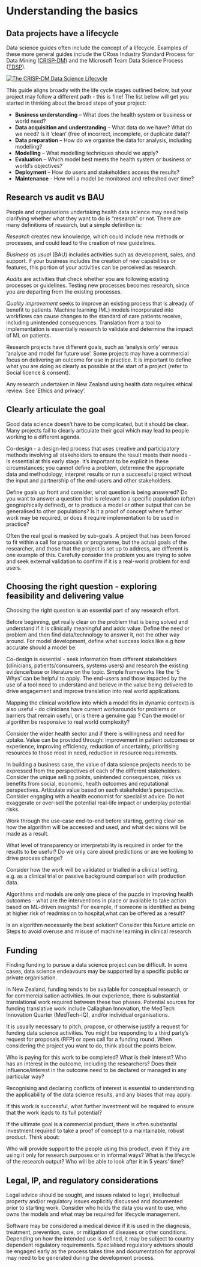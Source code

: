# Understanding the basics

## Data projects have a lifecycle

Data science guides often include the concept of a lifecycle. Examples of these more general guides include the CRoss Industry Standard Process for Data Mining ([CRISP-DM](https://www.datascience-pm.com/crisp-dm-2/)) and the Microsoft Team Data Science Process ([TDSP](https://docs.microsoft.com/en-us/azure/architecture/data-science-process/overview)).

[![The CRISP-DM Data Science Lifecycle](/img/CRISP-DM.png){fig-alt="The CRISP-DM Data Science Lifecycle"}](https://www.datascience-pm.com/crisp-dm-2/)

This guide aligns broadly with the life cycle stages outlined below, but your project may follow a different path - this is fine! The list below will get you started in thinking about the broad steps of your project:

* **Business understanding** – What does the health system or business or world need?
* **Data acquisition and understanding** – What data do we have? What do we need? Is it ‘clean’ (free of incorrect, incomplete, or duplicate data)?
* **Data preparation** – How do we organise the data for analysis, including modelling?
* **Modelling** – What modelling techniques should we apply?
* **Evaluation** – Which model best meets the health system or business or world’s objectives?
* **Deployment** – How do users and stakeholders access the results?
* **Maintenance** - How will a model be monitored and refreshed over time?

## Research vs audit vs BAU

People and organisations undertaking health data science may need help clarifying whether what they want to do is “research” or not. There are many definitions of research, but a simple definition is:

_Research_ creates new knowledge, which could include new methods or processes, and could lead to the creation of new guidelines.

_Business as usual_ (BAU) includes activities such as development, sales, and support. If your business includes the creation of new capabilities or features, this portion of your activities can be perceived as research.

_Audits_ are activities that check whether you are following existing processes or guidelines. Testing new processes becomes research, since you are departing from the existing processes.

_Quality improvement_ seeks to improve an existing process that is already of benefit to patients.
Machine learning (ML) models incorporated into workflows can cause changes to the standard of care patients receive, including unintended consequences. Translation from a tool to implementation is essentially research to validate and determine the impact of ML on patients.

Research projects have different goals, such as ‘analysis only’ versus ‘analyse and model for future use’. Some projects may have a commercial focus on delivering an outcome for use in practice. It is important to define what you are doing as clearly as possible at the start of a project (refer to Social licence & consent).

Any research undertaken in New Zealand using health data requires ethical review. See ‘Ethics and privacy’.

## Clearly articulate the goal 

Good data science doesn't have to be complicated, but it should be clear. Many projects fail to clearly articulate their goal which may lead to people working to a different agenda. 

Co-design - a design-led process that uses creative and participatory methods involving all stakeholders to ensure the result meets their needs - is essential at this early stage. It’s important to be explicit in these circumstances; you cannot define a problem, determine the appropriate data and methodology, interpret results or run a successful project without the input and partnership of the end-users and other stakeholders. 

Define goals up front and consider, what question is being answered? Do you want to answer a question that is relevant to a specific population (often geographically defined), or to produce a model or other output that can be generalised to other populations? Is it a proof of concept where further work may be required, or does it require implementation to be used in practice?

Often the real goal is masked by sub-goals. A project that has been forced to fit within a call for proposals or programme, but the actual goals of the researcher, and those that the project is set up to address, are different is one example of this. Carefully consider the problem you are trying to solve and seek external validation to confirm if it is a real-world problem for end users.

## Choosing the right question - exploring feasibility and delivering value

Choosing the right question is an essential part of any research effort.

Before beginning, get really clear on the problem that is being solved and understand if it is clinically meaningful and adds value. Define the need or problem and then find data/technology to answer it, not the other way around. For model development, define what success looks like e.g how accurate should a model be.

Co-design is essential - seek information from different stakeholders (clinicians, patients/consumers, systems users) and research the existing evidence/base or literature on the topic. Simple frameworks like the ‘5 Whys’ can be helpful to apply. The end-users and those impacted by the use of a tool need to understand and believe in the value being delivered to drive engagement and improve translation into real world applications.
 
Mapping the clinical workflow into which a model fits in dynamic contexts is also useful - do clinicians have current workarounds for problems or barriers that remain useful, or is there a genuine gap ? Can the model or algorithm be responsive to real world complexity?


Consider the wider health sector and if there is willingness and need for uptake. Value can be provided through: improvement in patient outcomes or experience, improving efficiency, reduction of uncertainty, prioritising resources to those most in need, reduction in resource requirements.


In building a business case, the value of data science projects needs to be expressed from the perspectives of each of the different stakeholders. Consider the unique selling points, unintended consequences, risks vs benefits from social, economic, health outcomes and reputational perspectives. Articulate value based on each stakeholder’s perspective. Consider engaging with a health economist for specialist advice. Do not exaggerate or over-sell the potential real-life impact or underplay potential risks.

Work through the use-case end-to-end before starting, getting clear on how the algorithm will be accessed and used, and what decisions will be made as a result. 

What level of transparency or interpretability is required in order for the results to be useful? Do we only care about predictions or are we looking to drive process change?

Consider how the work will be validated or trialled in a clinical setting, e.g. as a clinical trial or passive background comparison with production data.

Algorithms and models are only one piece of the puzzle in improving health outcomes - what are the interventions in place or available to take action based on ML-driven insights? For example, if someone is identified as being at higher risk of readmission to hospital,what can be offered as a result?

Is an algorithm necessarily the best solution? Consider this Nature article on Steps to avoid overuse and misuse of machine learning in clinical research 

## Funding

Finding funding to pursue a data science project can be difficult. In some cases, data science endeavours may be supported by a specific public or private organisation.

In New Zealand, funding tends to be available for conceptual research, or for commercialisation activities. In our experience, there is substantial translational work required between these two phases. Potential sources for funding translative work include Callaghan Innovation, the MedTech Innovation Quarter (MedTech-iQ), and/or individual organisations.

It is usually necessary to pitch, propose, or otherwise justify a request for funding data science activities. You might be responding to a third party’s request for proposals (RFP) or open call for a funding round. When considering the project you want to do, think about the points below.

Who is paying for this work to be completed? What is their interest?
Who has an interest in the outcome, including the researchers?
Does their influence/interest in the outcome need to be declared or managed in any particular way?

Recognising and declaring conflicts of interest is essential to understanding the applicability of the data science results, and any biases that may apply.

If this work is successful, what further investment will be required to ensure that the work leads to its full potential?

If the ultimate goal is a commercial product, there is often substantial investment required to take a proof of concept to a maintainable, robust product. Think about:

Who will provide support to the people using this product, even if they are using it only for research purposes or in informal ways?
What is the lifecycle of the research output? Who will be able to look after it in 5 years’ time?

## Legal, IP, and regulatory considerations

Legal advice should be sought, and issues related to legal, intellectual property and/or regulatory issues explicitly discussed and documented prior to starting work. Consider who holds the data you want to use, who owns the models and what may be required for lifecycle management. 

Software may be considered a medical device if it is used in the diagnosis, treatment, prevention, cure, or mitigation of diseases or other conditions. Depending on how the intended use is defined, it may be subject to country dependent regulatory requirements. Specialised regulatory advisors should be engaged early as the process takes time and documentation for approval may need to be generated during the development process.
